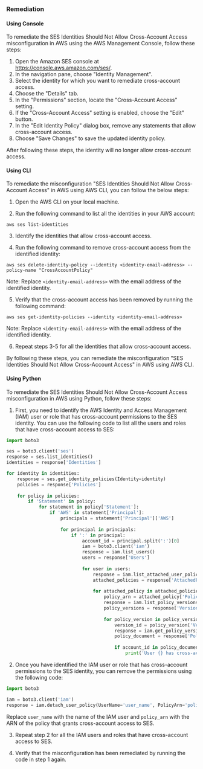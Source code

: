 ### Remediation

#### Using Console

To remediate the SES Identities Should Not Allow Cross-Account Access misconfiguration in AWS using the AWS Management Console, follow these steps:

1. Open the Amazon SES console at https://console.aws.amazon.com/ses/.
2. In the navigation pane, choose "Identity Management".
3. Select the identity for which you want to remediate cross-account access.
4. Choose the "Details" tab.
5. In the "Permissions" section, locate the "Cross-Account Access" setting.
6. If the "Cross-Account Access" setting is enabled, choose the "Edit" button.
7. In the "Edit Identity Policy" dialog box, remove any statements that allow cross-account access.
8. Choose "Save Changes" to save the updated identity policy.

After following these steps, the identity will no longer allow cross-account access.

#### Using CLI

To remediate the misconfiguration "SES Identities Should Not Allow Cross-Account Access" in AWS using AWS CLI, you can follow the below steps:

1. Open the AWS CLI on your local machine.

2. Run the following command to list all the identities in your AWS account:

```
aws ses list-identities
```

3. Identify the identities that allow cross-account access.

4. Run the following command to remove cross-account access from the identified identity:

```
aws ses delete-identity-policy --identity <identity-email-address> --policy-name "CrossAccountPolicy"
```

Note: Replace `<identity-email-address>` with the email address of the identified identity.

5. Verify that the cross-account access has been removed by running the following command:

```
aws ses get-identity-policies --identity <identity-email-address>
```

Note: Replace `<identity-email-address>` with the email address of the identified identity.

6. Repeat steps 3-5 for all the identities that allow cross-account access.

By following these steps, you can remediate the misconfiguration "SES Identities Should Not Allow Cross-Account Access" in AWS using AWS CLI.

#### Using Python

To remediate the SES Identities Should Not Allow Cross-Account Access misconfiguration in AWS using Python, follow these steps:

1. First, you need to identify the AWS Identity and Access Management (IAM) user or role that has cross-account permissions to the SES identity. You can use the following code to list all the users and roles that have cross-account access to SES:

```python
import boto3

ses = boto3.client('ses')
response = ses.list_identities()
identities = response['Identities']

for identity in identities:
    response = ses.get_identity_policies(Identity=identity)
    policies = response['Policies']
    
    for policy in policies:
        if 'Statement' in policy:
            for statement in policy['Statement']:
                if 'AWS' in statement['Principal']:
                    principals = statement['Principal']['AWS']
                    
                    for principal in principals:
                        if ':' in principal:
                            account_id = principal.split(':')[0]
                            iam = boto3.client('iam')
                            response = iam.list_users()
                            users = response['Users']
                            
                            for user in users:
                                response = iam.list_attached_user_policies(UserName=user['UserName'])
                                attached_policies = response['AttachedPolicies']
                                
                                for attached_policy in attached_policies:
                                    policy_arn = attached_policy['PolicyArn']
                                    response = iam.list_policy_versions(PolicyArn=policy_arn)
                                    policy_versions = response['Versions']
                                    
                                    for policy_version in policy_versions:
                                        version_id = policy_version['VersionId']
                                        response = iam.get_policy_version(PolicyArn=policy_arn, VersionId=version_id)
                                        policy_document = response['PolicyVersion']['Document']
                                        
                                        if account_id in policy_document['Statement'][0]['Resource']:
                                            print('User {} has cross-account access to SES identity {}'.format(user['UserName'], identity))
```

2. Once you have identified the IAM user or role that has cross-account permissions to the SES identity, you can remove the permissions using the following code:

```python
import boto3

iam = boto3.client('iam')
response = iam.detach_user_policy(UserName='user_name', PolicyArn='policy_arn')
```

Replace `user_name` with the name of the IAM user and `policy_arn` with the ARN of the policy that grants cross-account access to SES.

3. Repeat step 2 for all the IAM users and roles that have cross-account access to SES.

4. Verify that the misconfiguration has been remediated by running the code in step 1 again.

